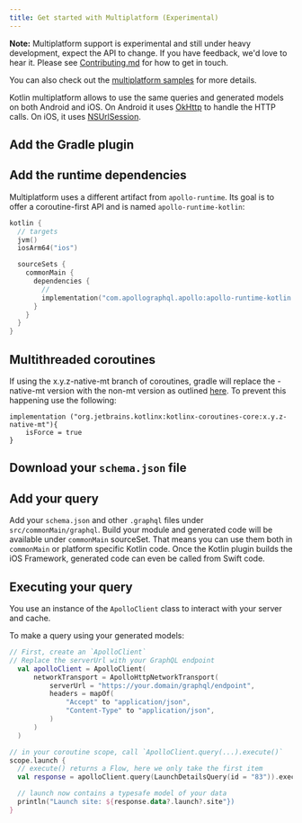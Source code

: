 ```yaml
---
title: Get started with Multiplatform (Experimental)
---
```



**Note:** Multiplatform support is experimental and still under heavy development, expect the API to change. If you have feedback, we'd love to hear it. Please see [Contributing.md](https://github.com/apollographql/apollo-android/blob/main/Contributing.md) for how to get in touch.

You can also check out the [multiplatform samples](https://github.com/apollographql/apollo-android/tree/main/samples) for more details.

Kotlin multiplatform allows to use the same queries and generated models on both Android and iOS. On Android it uses [OkHttp](https://square.github.io/okhttp/) to handle the HTTP calls. On iOS, it uses [NSUrlSession](https://developer.apple.com/documentation/foundation/nsurlsession).

## Add the Gradle plugin

<AddPlugin />

## Add the runtime dependencies

Multiplatform uses a different artifact from `apollo-runtime`. Its goal is to offer a coroutine-first API and is named `apollo-runtime-kotlin`:

```kotlin:title=build.gradle.kts
kotlin {
  // targets
  jvm()
  iosArm64("ios")

  sourceSets {
    commonMain {
      dependencies {
        //
        implementation("com.apollographql.apollo:apollo-runtime-kotlin:x.y.z")
      }
    }
  }
}
```

## Multithreaded coroutines
If using the x.y.z-native-mt branch of coroutines, gradle will replace the -native-mt version with the non-mt version as outlined [here](https://kotlinlang.org/docs/mobile/concurrency-and-coroutines.html#multithreaded-coroutines). To prevent this happening use the following:

```
implementation ("org.jetbrains.kotlinx:kotlinx-coroutines-core:x.y.z-native-mt"){
    isForce = true
}
```

## Download your `schema.json` file

<DownloadSchema />

## Add your query

Add your `schema.json` and other `.graphql` files under `src/commonMain/graphql`. Build your module and generated code will be available
under `commonMain` sourceSet. That means you can use them both in `commonMain` or platform specific Kotlin code. Once the Kotlin plugin builds
the iOS Framework, generated code can even be called from Swift code.

## Executing your query

You use an instance of the `ApolloClient` class to interact with your server and cache.

To make a query using your generated models:

```kotlin
// First, create an `ApolloClient`
// Replace the serverUrl with your GraphQL endpoint
  val apolloClient = ApolloClient(
      networkTransport = ApolloHttpNetworkTransport(
          serverUrl = "https://your.domain/graphql/endpoint",
          headers = mapOf(
              "Accept" to "application/json",
              "Content-Type" to "application/json",
          )
      )
  )

// in your coroutine scope, call `ApolloClient.query(...).execute()`
scope.launch {
  // execute() returns a Flow, here we only take the first item
  val response = apolloClient.query(LaunchDetailsQuery(id = "83")).execute().single()

  // launch now contains a typesafe model of your data
  println("Launch site: ${response.data?.launch?.site"})
}
```


